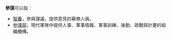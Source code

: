 '''參謀'''可以指：
*[[智囊|智囊]]，參與謀議，提供意見的幕僚人員。
*[[参谋部|参谋部]]，現代軍隊中提供人事、軍事情報、軍事訓練、後勤、政戰與計畫的組織機構。

{{disambig|C|Cat=二字稱謂消歧義}}